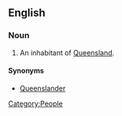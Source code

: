 ==English==

===Noun===
{{en-noun}}

# {{Australia|jocular}} An inhabitant of [[Queensland]].


====Synonyms====
* [[Queenslander]]

[[Category:People]]